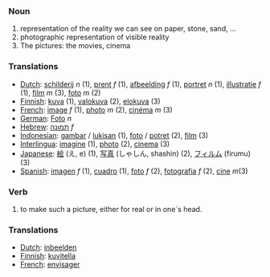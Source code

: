 === Noun ===

#representation of the reality we can see on paper, stone, sand, ...
#photographic representation of visible reality
#The pictures: the movies, cinema

===Translations===

*[[Dutch]]: [[schilderij]] ''n'' (1), [[prent]] ''f'' (1), [[afbeelding]] ''f'' (1), [[portret]] ''n'' (1), [[illustratie]] ''f'' (1), [[film]] ''m'' (3), [[foto]] ''m'' (2)
*[[Finnish]]: [[kuva]] (1), [[valokuva]] (2), [[elokuva]] (3)
*[[French]]: [[image]] ''f'' (1), [[photo]] ''m'' (2), [[cinéma]] ''m'' (3)
*[[German]]: [[Foto]] ''n''
*[[Hebrew]]: [[תמונה]] ''f''
*[[Indonesian]]: [[gambar]] / [[lukis|lukisan]] (1), [[foto]] / [[potret]] (2), [[film]] (3)
*[[Interlingua]]: [[imagine]] (1), [[photo]] (2), [[cinema]] (3)
*[[Japanese]]: [[絵]] (え, e) (1), [[写真]] (しゃしん, shashin) (2), [[フィルム]] (firumu) (3)
*[[Spanish]]: [[imagen]] ''f'' (1), [[cuadro]] (1), [[foto]] ''f'' (2), [[fotografia]] ''f'' (2), [[cine]] ''m''(3)

=== Verb ===

#to make such a picture, either for real or in one´s head.

===Translations===
*[[Dutch]]: [[inbeelden]]
*[[Finnish]]: [[kuvitella]]
*[[French]]: [[envisager]]